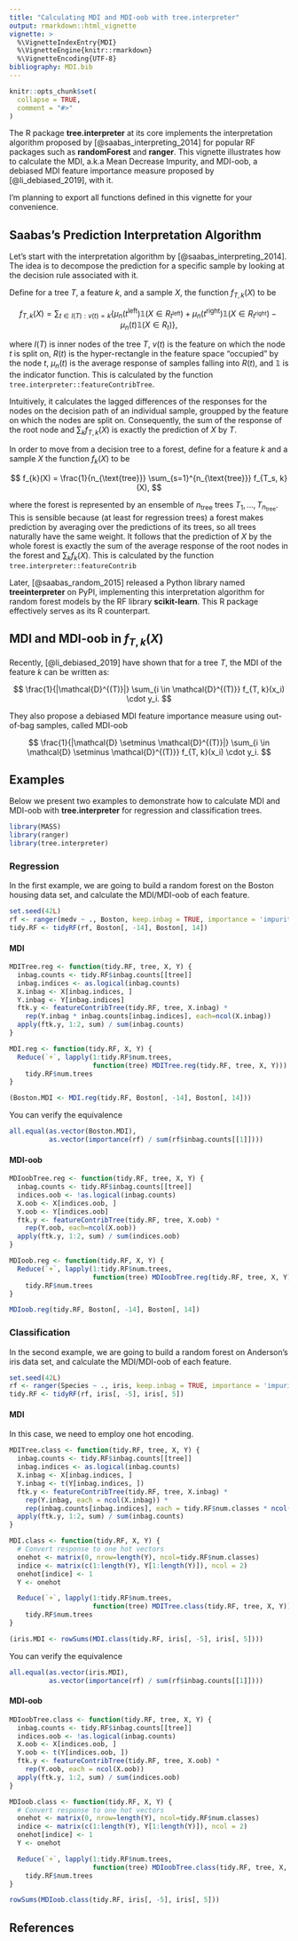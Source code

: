 ```yaml
---
title: "Calculating MDI and MDI-oob with tree.interpreter"
output: rmarkdown::html_vignette
vignette: >
  %\VignetteIndexEntry{MDI}
  %\VignetteEngine{knitr::rmarkdown}
  %\VignetteEncoding{UTF-8}
bibliography: MDI.bib
---
```


```r
knitr::opts_chunk$set(
  collapse = TRUE,
  comment = "#>"
)
```

The R package **tree.interpreter** at its core implements the interpretation algorithm proposed by [@saabas_interpreting_2014] for popular RF packages such as **randomForest** and **ranger**. This vignette illustrates how to calculate the MDI, a.k.a Mean Decrease Impurity, and MDI-oob, a debiased MDI feature importance measure proposed by [@li_debiased_2019], with it.

I'm planning to export all functions defined in this vignette for your convenience.

## Saabas's Prediction Interpretation Algorithm

Let's start with the interpretation algorithm by [@saabas_interpreting_2014]. The idea is to decompose the prediction for a specific sample by looking at the decision rule associated with it.

Define for a tree $T$, a feature $k$, and a sample $X$, the function $f_{T, k}(X)$ to be

$$
f_{T, k}(X) = \sum_{t \in I(T): v(t)=k} \left\{ \mu_n (t^{\text{left}}) \mathbb{1} \left(X \in R_{t^{\text{left}}}\right) + \mu_n (t^{\text{right}}) \mathbb{1} \left(X \in R_{t^{\text{right}}}\right) - \mu_n (t) \mathbb{1} \left(X \in R_t\right) \right\},
$$

where $I(T)$ is inner nodes of the tree $T$, $v(t)$ is the feature on which the node $t$ is split on, $R(t)$ is the hyper-rectangle in the feature space "occupied" by the node $t$, $\mu_n(t)$ is the average response of samples falling into $R(t)$, and $\mathbb{1}$ is the indicator function. This is calculated by the function `tree.interpreter::featureContribTree`.

Intuitively, it calculates the lagged differences of the responses for the nodes on the decision path of an individual sample, groupped by the feature on which the nodes are split on. Consequently, the sum of the response of the root node and $\sum_{k} f_{T, k}(X)$ is exactly the prediction of $X$ by $T$.

In order to move from a decision tree to a forest, define for a feature $k$ and a sample $X$ the function $f_{k}(X)$ to be

$$
f_{k}(X) = \frac{1}{n_{\text{tree}}} \sum_{s=1}^{n_{\text{tree}}} f_{T_s, k}(X),
$$

where the forest is represented by an ensemble of $n_{\text{tree}}$ trees $T_1, \dots, T_{n_{\text{tree}}}$. This is sensible because (at least for regression trees) a forest makes prediction by averaging over the predictions of its trees, so all trees naturally have the same weight. It follows that the prediction of $X$ by the whole forest is exactly the sum of the average response of the root nodes in the forest and $\sum_{k} f_{k}(X)$. This is calculated by the function `tree.interpreter::featureContrib`

Later, [@saabas_random_2015] released a Python library named **treeinterpreter** on PyPI, implementing this interpretation algorithm for random forest models by the RF library **scikit-learn**. This R package effectively serves as its R counterpart.

## MDI and MDI-oob in $f_{T, k}(X)$

Recently, [@li_debiased_2019] have shown that for a tree $T$, the MDI of the feature $k$ can be written as:

$$
\frac{1}{|\mathcal{D}^{(T)}|} \sum_{i \in \mathcal{D}^{(T)}} f_{T, k}(x_i) \cdot y_i.
$$

They also propose a debiased MDI feature importance measure using out-of-bag samples, called MDI-oob

$$
\frac{1}{|\mathcal{D} \setminus \mathcal{D}^{(T)}|} \sum_{i \in \mathcal{D} \setminus \mathcal{D}^{(T)}} f_{T, k}(x_i) \cdot y_i.
$$

## Examples

Below we present two examples to demonstrate how to calculate MDI and MDI-oob with **tree.interpreter** for regression and classification trees.

```r
library(MASS)
library(ranger)
library(tree.interpreter)
```

### Regression

In the first example, we are going to build a random forest on the Boston housing data set, and calculate the MDI/MDI-oob of each feature.

```r
set.seed(42L)
rf <- ranger(medv ~ ., Boston, keep.inbag = TRUE, importance = 'impurity')
tidy.RF <- tidyRF(rf, Boston[, -14], Boston[, 14])
```

#### MDI

```r
MDITree.reg <- function(tidy.RF, tree, X, Y) {
  inbag.counts <- tidy.RF$inbag.counts[[tree]]
  inbag.indices <- as.logical(inbag.counts)
  X.inbag <- X[inbag.indices, ]
  Y.inbag <- Y[inbag.indices]
  ftk.y <- featureContribTree(tidy.RF, tree, X.inbag) *
    rep(Y.inbag * inbag.counts[inbag.indices], each=ncol(X.inbag))
  apply(ftk.y, 1:2, sum) / sum(inbag.counts)
}

MDI.reg <- function(tidy.RF, X, Y) {
  Reduce(`+`, lapply(1:tidy.RF$num.trees,
                     function(tree) MDITree.reg(tidy.RF, tree, X, Y))) /
    tidy.RF$num.trees
}

(Boston.MDI <- MDI.reg(tidy.RF, Boston[, -14], Boston[, 14]))
```

You can verify the equivalence

```r
all.equal(as.vector(Boston.MDI),
          as.vector(importance(rf) / sum(rf$inbag.counts[[1]])))
```

#### MDI-oob

```r
MDIoobTree.reg <- function(tidy.RF, tree, X, Y) {
  inbag.counts <- tidy.RF$inbag.counts[[tree]]
  indices.oob <- !as.logical(inbag.counts)
  X.oob <- X[indices.oob, ]
  Y.oob <- Y[indices.oob]
  ftk.y <- featureContribTree(tidy.RF, tree, X.oob) *
    rep(Y.oob, each=ncol(X.oob))
  apply(ftk.y, 1:2, sum) / sum(indices.oob)
}

MDIoob.reg <- function(tidy.RF, X, Y) {
  Reduce(`+`, lapply(1:tidy.RF$num.trees,
                     function(tree) MDIoobTree.reg(tidy.RF, tree, X, Y))) /
    tidy.RF$num.trees
}

MDIoob.reg(tidy.RF, Boston[, -14], Boston[, 14])
```

### Classification

In the second example, we are going to build a random forest on Anderson's iris data set, and calculate the MDI/MDI-oob of each feature.

```r
set.seed(42L)
rf <- ranger(Species ~ ., iris, keep.inbag = TRUE, importance = 'impurity')
tidy.RF <- tidyRF(rf, iris[, -5], iris[, 5])
```

#### MDI

In this case, we need to employ one hot encoding.

```r
MDITree.class <- function(tidy.RF, tree, X, Y) {
  inbag.counts <- tidy.RF$inbag.counts[[tree]]
  inbag.indices <- as.logical(inbag.counts)
  X.inbag <- X[inbag.indices, ]
  Y.inbag <- t(Y[inbag.indices, ])
  ftk.y <- featureContribTree(tidy.RF, tree, X.inbag) *
    rep(Y.inbag, each = ncol(X.inbag)) *
    rep(inbag.counts[inbag.indices], each = tidy.RF$num.classes * ncol(X.inbag))
  apply(ftk.y, 1:2, sum) / sum(inbag.counts)
}

MDI.class <- function(tidy.RF, X, Y) {
  # Convert response to one hot vectors
  onehot <- matrix(0, nrow=length(Y), ncol=tidy.RF$num.classes)
  indice <- matrix(c(1:length(Y), Y[1:length(Y)]), ncol = 2)
  onehot[indice] <- 1
  Y <- onehot

  Reduce(`+`, lapply(1:tidy.RF$num.trees,
                     function(tree) MDITree.class(tidy.RF, tree, X, Y))) /
    tidy.RF$num.trees
}

(iris.MDI <- rowSums(MDI.class(tidy.RF, iris[, -5], iris[, 5])))
```

You can verify the equivalence

```r
all.equal(as.vector(iris.MDI),
          as.vector(importance(rf) / sum(rf$inbag.counts[[1]])))
```

#### MDI-oob

```r
MDIoobTree.class <- function(tidy.RF, tree, X, Y) {
  inbag.counts <- tidy.RF$inbag.counts[[tree]]
  indices.oob <- !as.logical(inbag.counts)
  X.oob <- X[indices.oob, ]
  Y.oob <- t(Y[indices.oob, ])
  ftk.y <- featureContribTree(tidy.RF, tree, X.oob) *
    rep(Y.oob, each = ncol(X.oob))
  apply(ftk.y, 1:2, sum) / sum(indices.oob)
}

MDIoob.class <- function(tidy.RF, X, Y) {
  # Convert response to one hot vectors
  onehot <- matrix(0, nrow=length(Y), ncol=tidy.RF$num.classes)
  indice <- matrix(c(1:length(Y), Y[1:length(Y)]), ncol = 2)
  onehot[indice] <- 1
  Y <- onehot

  Reduce(`+`, lapply(1:tidy.RF$num.trees,
                     function(tree) MDIoobTree.class(tidy.RF, tree, X, Y))) /
    tidy.RF$num.trees
}

rowSums(MDIoob.class(tidy.RF, iris[, -5], iris[, 5]))
```

## References
